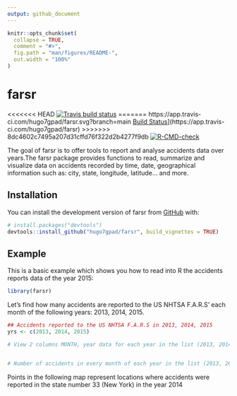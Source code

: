 ```yaml
---
output: github_document
---
```


<!-- README.md is generated from README.Rmd. Please edit that file -->

```r
knitr::opts_chunk$set(
  collapse = TRUE,
  comment = "#>",
  fig.path = "man/figures/README-",
  out.width = "100%"
)
```

# farsr

<!-- badges: start -->
<<<<<<< HEAD
[![Travis build status](https://travis-ci.com/hugo7gpad/farsr.svg?branch=main)](https://travis-ci.com/hugo7gpad/farsr)
=======
https://app.travis-ci.com/hugo7gpad/farsr.svg?branch=main
[Build Status](https://app.travis-ci.com/hugo7gpad/farsr.svg?branch=main)](https://app.travis-ci.com/hugo7gpad/farsr)
>>>>>>> 8dc4602c7495a207d31cffd76f322d2b4277f9db
[![R-CMD-check](https://github.com/hugo7gpad/farsr/actions/workflows/R-CMD-check.yaml/badge.svg)](https://github.com/hugo7gpad/farsr/actions/workflows/R-CMD-check.yaml)
<!-- badges: end -->


The goal of farsr is to offer tools to report and analyse accidents data over years.The farsr package provides functions to read, summarize and visualize data
on accidents recorded by time, date, geographical information such as: city,
state, longitude, latitude... and more.


## Installation

You can install the development version of farsr from [GitHub](https://github.com/) with:

  ``` r
# install.packages("devtools")
devtools::install_github("hugo7gpad/farsr", build_vignettes = TRUE)
```

## Example

This is a basic example which shows you how to read into R the accidents reports data of the year 2015:

```r
library(farsr)

```



Let's find how many accidents are reported to the US NHTSA F.A.R.S' each month
of the following years: 2013, 2014, 2015.

```r
## Accidents reported to the US NHTSA F.A.R.S in 2013, 2014, 2015
yrs <- c(2013, 2014, 2015)

# View 2 columns MONTH, year data for each year in the list (2013, 2014, 2015)


# Number of accidents in every month of each year in the list (2013, 2014, 2015)

```


Points in the following map represent locations where accidents were reported
in the state number 33 (New York) in the year 2014

```r

```

